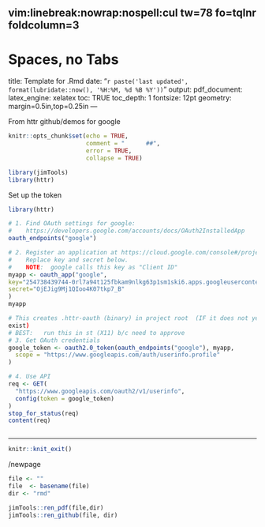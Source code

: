 
	 vim:linebreak:nowrap:nospell:cul tw=78 fo=tqlnr foldcolumn=3 
--- 
# Spaces, no Tabs
title: Template for .Rmd 
date: "`r paste('last updated', 
    format(lubridate::now(), '%H:%M, %d %B %Y'))`"
output: 
  pdf_document: 
    latex_engine: xelatex
toc: TRUE 
toc_depth:  1 
fontsize: 12pt 
geometry: margin=0.5in,top=0.25in 
---

From httr github/demos for google

<!-- 
vim: to format all urls for md
s/https.*/[&]()/g
-->

```r
knitr::opts_chunk$set(echo = TRUE,
                      comment = "      ##",
                      error = TRUE,
                      collapse = TRUE)
```

```r
library(jimTools)
library(httr)
``` 

Set up the token
```r
library(httr)

# 1. Find OAuth settings for google:
#    https://developers.google.com/accounts/docs/OAuth2InstalledApp
oauth_endpoints("google")

# 2. Register an application at https://cloud.google.com/console#/project
#    Replace key and secret below.
#    NOTE:  google calls this key as "Client ID"
myapp <- oauth_app("google",
key="254738439744-0rl7a94t125fbkam9nlkg63p1sm1ski6.apps.googleusercontent.com",
secret="OjEJig9Mj1QIoo4K07tkp7_B"
)
myapp

# This creates .httr-oauth (binary) in project root  (IF it does not yet
exist)
# BEST:   run this in st (X11) b/c need to approve 
# 3. Get OAuth credentials
google_token <- oauth2.0_token(oauth_endpoints("google"), myapp,
  scope = "https://www.googleapis.com/auth/userinfo.profile"
)

# 4. Use API
req <- GET(
  "https://www.googleapis.com/oauth2/v1/userinfo",
  config(token = google_token)
)
stop_for_status(req)
content(req)
```

```r
```


***

```r
knitr::knit_exit()
```

/newpage

```r
file <- ""
file  <- basename(file)
dir <- "rmd"

jimTools::ren_pdf(file,dir)
jimTools::ren_github(file, dir)
```
